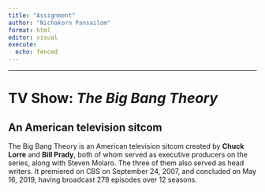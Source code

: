 ```yaml
---
title: "Assignment"
author: "Nichakorn Pansailom"
format: html
editor: visual
execute:
  echo: fenced
---
```



------------------------------------------------------------------------

# TV Show: *The Big Bang Theory*

## An American television sitcom 

The Big Bang Theory is an American television sitcom created by **Chuck Lorre** and **Bill Prady**, both of whom served as executive producers on the series, along with Steven Molaro. The three of them also served as head writers. It premiered on CBS on September 24, 2007, and concluded on May 16, 2019, having broadcast 279 episodes over 12 seasons.

